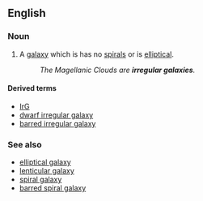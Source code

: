==English==

===Noun===
{{wikipedia}}
{{en-noun|sg=[[irregular]] [[galaxy]]|irregular galaxies}}

# {{astronomy}} A [[galaxy]] which is has no [[spiral]]s or is [[elliptical]].
#:''The Magellanic Clouds are '''irregular galaxies'''.''

====Derived terms====
* [[IrG]]
* [[dwarf irregular galaxy]]
* [[barred irregular galaxy]]

===See also===
*[[elliptical galaxy]]
*[[lenticular galaxy]]
*[[spiral galaxy]]
*[[barred spiral galaxy]]